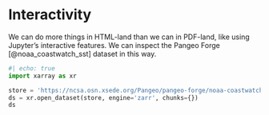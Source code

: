 # Interactivity

We can do more things in HTML-land than we can in PDF-land, like using Jupyter's
interactive features. We can inspect the Pangeo Forge [@noaa_coastwatch_sst]
dataset in this way.

```python
#| echo: true
import xarray as xr

store = 'https://ncsa.osn.xsede.org/Pangeo/pangeo-forge/noaa-coastwatch-geopolar-sst-feedstock/noaa-coastwatch-geopolar-sst.zarr'
ds = xr.open_dataset(store, engine='zarr', chunks={})
ds
```
